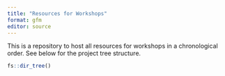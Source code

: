 ```yaml
---
title: "Resources for Workshops"
format: gfm
editor: source
---
```


This is a repository to host all resources for workshops in a chronological order. See below for the project tree structure. 

```r
fs::dir_tree()
```

